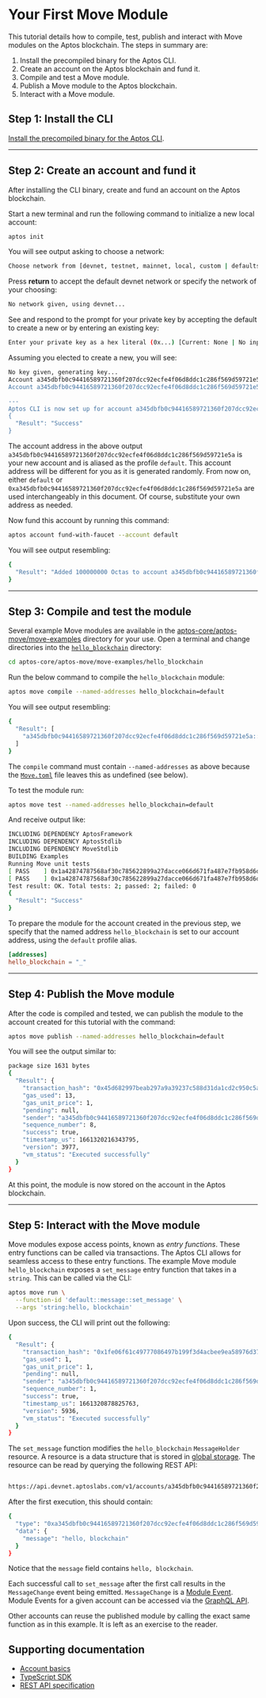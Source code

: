 
# Your First Move Module

This tutorial details how to compile, test, publish and interact with Move modules on the Aptos blockchain. The steps in summary are:

1. Install the precompiled binary for the Aptos CLI.
2. Create an account on the Aptos blockchain and fund it.
3. Compile and test a Move module.
4. Publish a Move module to the Aptos blockchain.
5. Interact with a Move module.

## Step 1: Install the CLI

[Install the precompiled binary for the Aptos CLI](../cli.mdx).

---

## Step 2: Create an account and fund it

After installing the CLI binary, create and fund an account on the Aptos blockchain.

Start a new terminal and run the following command to initialize a new local account:

```bash filename="Terminal"
aptos init
```

You will see output asking to choose a network:

```bash filename="Terminal"
Choose network from [devnet, testnet, mainnet, local, custom | defaults to devnet]
```

Press **return** to accept the default devnet network or specify the network of your choosing:

```bash filename="Terminal"
No network given, using devnet...
```

See and respond to the prompt for your private key by accepting the default to create a new or by entering an existing key:

```bash filename="Terminal"
Enter your private key as a hex literal (0x...) [Current: None | No input: Generate new key (or keep one if present)]
```

Assuming you elected to create a new, you will see:

```bash filename="Terminal"
No key given, generating key...
Account a345dbfb0c94416589721360f207dcc92ecfe4f06d8ddc1c286f569d59721e5a doesn't exist, creating it and funding it with 100000000 Octas
Account a345dbfb0c94416589721360f207dcc92ecfe4f06d8ddc1c286f569d59721e5a funded successfully

---
Aptos CLI is now set up for account a345dbfb0c94416589721360f207dcc92ecfe4f06d8ddc1c286f569d59721e5a as profile default!  Run `aptos --help` for more information about commands
{
  "Result": "Success"
}
```

The account address in the above output `a345dbfb0c94416589721360f207dcc92ecfe4f06d8ddc1c286f569d59721e5a` is your new account and is aliased as the profile `default`. This account address will be different for you as it is generated randomly. From now on, either `default` or `0xa345dbfb0c94416589721360f207dcc92ecfe4f06d8ddc1c286f569d59721e5a` are used interchangeably in this document. Of course, substitute your own address as needed.

Now fund this account by running this command:

```bash filename="Terminal"
aptos account fund-with-faucet --account default
```

You will see output resembling:

```bash filename="Terminal"
{
  "Result": "Added 100000000 Octas to account a345dbfb0c94416589721360f207dcc92ecfe4f06d8ddc1c286f569d59721e5a"
}
```

---

## Step 3: Compile and test the module

Several example Move modules are available in the [aptos-core/aptos-move/move-examples](https://github.com/aptos-labs/aptos-core/tree/main/aptos-move/move-examples) directory for your use. Open a terminal and change directories into the [`hello_blockchain`](https://github.com/aptos-labs/aptos-core/tree/main/aptos-move/move-examples/hello_blockchain) directory:

```bash filename="Terminal"
cd aptos-core/aptos-move/move-examples/hello_blockchain
```

Run the below command to compile the `hello_blockchain` module:

```bash filename="Terminal"
aptos move compile --named-addresses hello_blockchain=default
```

You will see output resembling:

```bash filename="Terminal"
{
  "Result": [
    "a345dbfb0c94416589721360f207dcc92ecfe4f06d8ddc1c286f569d59721e5a::message"
  ]
}
```

The `compile` command must contain `--named-addresses` as above because the [`Move.toml`](https://github.com/aptos-labs/aptos-core/blob/main/aptos-move/move-examples/hello_blockchain/Move.toml) file leaves this as undefined (see below).

To test the module run:

```bash filename="Terminal"
aptos move test --named-addresses hello_blockchain=default
```

And receive output like:

```bash filename="Terminal"
INCLUDING DEPENDENCY AptosFramework
INCLUDING DEPENDENCY AptosStdlib
INCLUDING DEPENDENCY MoveStdlib
BUILDING Examples
Running Move unit tests
[ PASS    ] 0x1a42874787568af30c785622899a27dacce066d671fa487e7fb958d6d0c85077::message::sender_can_set_message
[ PASS    ] 0x1a42874787568af30c785622899a27dacce066d671fa487e7fb958d6d0c85077::message_tests::sender_can_set_message
Test result: OK. Total tests: 2; passed: 2; failed: 0
{
  "Result": "Success"
}
```

To prepare the module for the account created in the previous step, we specify that the named address `hello_blockchain` is set to our account address, using the `default` profile alias.

```toml filename="config.toml"
[addresses]
hello_blockchain = "_"
```

---

## Step 4: Publish the Move module

After the code is compiled and tested, we can publish the module to the account created for this tutorial with the command:

```bash filename="Terminal"
aptos move publish --named-addresses hello_blockchain=default
```

You will see the output similar to:

```bash filename="Terminal"
package size 1631 bytes
{
  "Result": {
    "transaction_hash": "0x45d682997beab297a9a39237c588d31da1cd2c950c5ab498e37984e367b0fc25",
    "gas_used": 13,
    "gas_unit_price": 1,
    "pending": null,
    "sender": "a345dbfb0c94416589721360f207dcc92ecfe4f06d8ddc1c286f569d59721e5a",
    "sequence_number": 8,
    "success": true,
    "timestamp_us": 1661320216343795,
    "version": 3977,
    "vm_status": "Executed successfully"
  }
}
```

At this point, the module is now stored on the account in the Aptos blockchain.

---

## Step 5: Interact with the Move module

Move modules expose access points, known as _entry functions_. These entry functions can be called via transactions. The Aptos CLI allows for seamless access to these entry functions. The example Move module `hello_blockchain` exposes a `set_message` entry function that takes in a `string`. This can be called via the CLI:

```bash filename="Terminal"
aptos move run \
  --function-id 'default::message::set_message' \
  --args 'string:hello, blockchain'
```

Upon success, the CLI will print out the following:

```bash filename="Terminal"
{
  "Result": {
    "transaction_hash": "0x1fe06f61c49777086497b199f3d4acbee9ea58976d37fdc06d1ea48a511a9e82",
    "gas_used": 1,
    "gas_unit_price": 1,
    "pending": null,
    "sender": "a345dbfb0c94416589721360f207dcc92ecfe4f06d8ddc1c286f569d59721e5a",
    "sequence_number": 1,
    "success": true,
    "timestamp_us": 1661320878825763,
    "version": 5936,
    "vm_status": "Executed successfully"
  }
}
```

The `set_message` function modifies the `hello_blockchain` `MessageHolder` resource. A resource is a data structure that is stored in [global storage](../move/book/structs-and-resources.mdx#storing-resources-in-global-storage). The resource can be read by querying the following REST API:

```bash filename="Terminal"

https://api.devnet.aptoslabs.com/v1/accounts/a345dbfb0c94416589721360f207dcc92ecfe4f06d8ddc1c286f569d59721e5a/resource/0xa345dbfb0c94416589721360f207dcc92ecfe4f06d8ddc1c286f569d59721e5a::message::MessageHolder
```

After the first execution, this should contain:

```bash filename="Terminal"
{
  "type": "0xa345dbfb0c94416589721360f207dcc92ecfe4f06d8ddc1c286f569d59721e5a::message::MessageHolder",
  "data": {
    "message": "hello, blockchain"
  }
}
```

Notice that the `message` field contains `hello, blockchain`.

Each successful call to `set_message` after the first call results in the `MessageChange` event being emitted. `MessageChange` is a [Module Event](../../network/blockchain/events.mdx#module-events). Module Events for a given account can be accessed via the [GraphQL API](../indexer.mdx).

<Callout type="info">
Other accounts can reuse the published module by calling the exact same function as in this example. It is left as an exercise to the reader.
</Callout>

## Supporting documentation

- [Account basics](../../network/blockchain/accounts.mdx)
- [TypeScript SDK](../sdks/ts-sdk.mdx)
- [REST API specification](../../network/nodes/aptos-api-spec.mdx)

